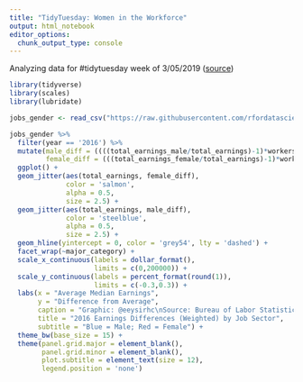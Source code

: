 ```yaml
---
title: "TidyTuesday: Women in the Workforce"
output: html_notebook
editor_options: 
  chunk_output_type: console
---
```


Analyzing data for #tidytuesday week of 3/05/2019 ([source](https://github.com/rfordatascience/tidytuesday/tree/master/data/2019/2019-03-05))

```r
library(tidyverse)
library(scales)
library(lubridate)

jobs_gender <- read_csv("https://raw.githubusercontent.com/rfordatascience/tidytuesday/master/data/2019/2019-03-05/jobs_gender.csv")
```

```r
jobs_gender %>%
  filter(year == '2016') %>%
  mutate(male_diff = ((((total_earnings_male/total_earnings)-1)*workers_male)/total_workers),
         female_diff = (((total_earnings_female/total_earnings)-1)*workers_female)/total_workers) %>%
  ggplot() +
  geom_jitter(aes(total_earnings, female_diff), 
              color = 'salmon',
              alpha = 0.5,
              size = 2.5) +
  geom_jitter(aes(total_earnings, male_diff), 
              color = 'steelblue',
              alpha = 0.5, 
              size = 2.5) +
  geom_hline(yintercept = 0, color = 'grey54', lty = 'dashed') +
  facet_wrap(~major_category) +
  scale_x_continuous(labels = dollar_format(),
                     limits = c(0,200000)) +
  scale_y_continuous(labels = percent_format(round(1)),
                     limits = c(-0.3,0.3)) +
  labs(x = "Average Median Earnings",
       y = "Difference from Average",
       caption = "Graphic: @eeysirhc\nSource: Bureau of Labor Statistics",
       title = "2016 Earnings Differences (Weighted) by Job Sector",
       subtitle = "Blue = Male; Red = Female") +
  theme_bw(base_size = 15) +
  theme(panel.grid.major = element_blank(),
        panel.grid.minor = element_blank(),
        plot.subtitle = element_text(size = 12),
        legend.position = 'none')
```


